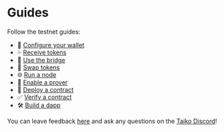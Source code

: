 # Guides
Follow the testnet guides:
- 👛 [Configure your wallet](/docs/guides/configure-your-wallet)
- 💦 [Receive tokens](/docs/guides/receive-tokens)
- 🌉 [Use the bridge](/docs/guides/use-the-bridge)
- 🔀 [Swap tokens](/docs/guides/swap-tokens)
- 🌐 [Run a node](/docs/guides/run-a-node)
- 🔐 [Enable a prover](/docs/guides/enable-a-prover)
- 🧙 [Deploy a contract](/docs/guides/deploy-a-contract)
- ✅ [Verify a contract](/docs/guides/verify-a-contract)
- 🛠️ [Build a dapp](/docs/guides/build-a-dapp)

You can leave feedback [here](https://forms.gle/RZsweAPy5RhQSP6j7) and ask any questions on the [Taiko Discord](https://discord.gg/taikoxyz)!
